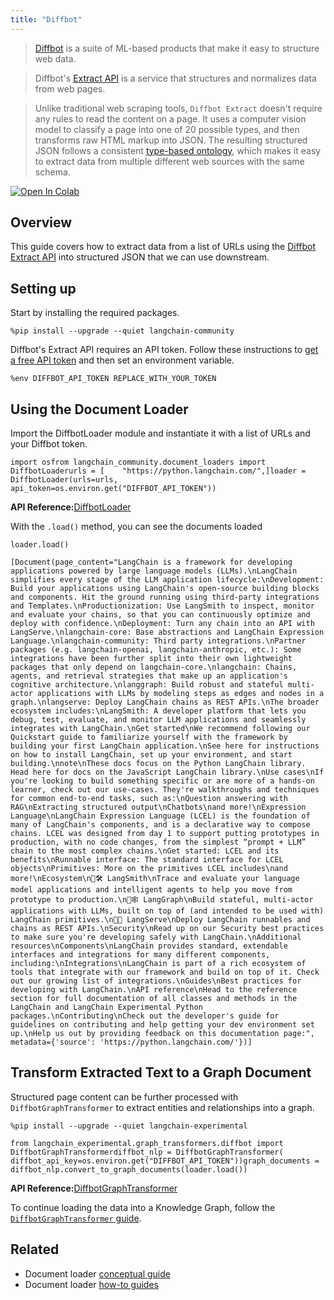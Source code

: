 ```yaml
---
title: "Diffbot"
---
```


> [Diffbot](https://docs.diffbot.com/oss/getting-started-with-diffbot) is a suite of ML-based products that make it easy to structure web data.

> Diffbot's [Extract API](https://docs.diffbot.com/reference/extract-introduction) is a service that structures and normalizes data from web pages.

> Unlike traditional web scraping tools, `Diffbot Extract` doesn't require any rules to read the content on a page. It uses a computer vision model to classify a page into one of 20 possible types, and then transforms raw HTML markup into JSON. The resulting structured JSON follows a consistent [type-based ontology](https://docs.diffbot.com/oss/ontology), which makes it easy to extract data from multiple different web sources with the same schema.

[![Open In Colab](/images/oss/integrations/document_loaders/diffbot/assets/colab-badge.svg)](https://colab.research.google.com/github/langchain-ai/langchain/blob/master/oss/docs/integrations/document_loaders/diffbot.ipynb)

## Overview

This guide covers how to extract data from a list of URLs using the [Diffbot Extract API](https://www.diffbot.com/products/extract/) into structured JSON that we can use downstream.

## Setting up

Start by installing the required packages.

```
%pip install --upgrade --quiet langchain-community
```

Diffbot's Extract API requires an API token. Follow these instructions to [get a free API token](/src/oss/integrations/providers/diffbot/#installation-and-setup) and then set an environment variable.

```
%env DIFFBOT_API_TOKEN REPLACE_WITH_YOUR_TOKEN
```

## Using the Document Loader

Import the DiffbotLoader module and instantiate it with a list of URLs and your Diffbot token.

```
import osfrom langchain_community.document_loaders import DiffbotLoaderurls = [    "https://python.langchain.com/",]loader = DiffbotLoader(urls=urls, api_token=os.environ.get("DIFFBOT_API_TOKEN"))
```

**API Reference:**[DiffbotLoader](https://python.langchain.com/api_reference/community/document_loaders/langchain_community.document_loaders.diffbot.DiffbotLoader.html)

With the `.load()` method, you can see the documents loaded

```
loader.load()
```

```
[Document(page_content="LangChain is a framework for developing applications powered by large language models (LLMs).\nLangChain simplifies every stage of the LLM application lifecycle:\nDevelopment: Build your applications using LangChain's open-source building blocks and components. Hit the ground running using third-party integrations and Templates.\nProductionization: Use LangSmith to inspect, monitor and evaluate your chains, so that you can continuously optimize and deploy with confidence.\nDeployment: Turn any chain into an API with LangServe.\nlangchain-core: Base abstractions and LangChain Expression Language.\nlangchain-community: Third party integrations.\nPartner packages (e.g. langchain-openai, langchain-anthropic, etc.): Some integrations have been further split into their own lightweight packages that only depend on langchain-core.\nlangchain: Chains, agents, and retrieval strategies that make up an application's cognitive architecture.\nlanggraph: Build robust and stateful multi-actor applications with LLMs by modeling steps as edges and nodes in a graph.\nlangserve: Deploy LangChain chains as REST APIs.\nThe broader ecosystem includes:\nLangSmith: A developer platform that lets you debug, test, evaluate, and monitor LLM applications and seamlessly integrates with LangChain.\nGet started\nWe recommend following our Quickstart guide to familiarize yourself with the framework by building your first LangChain application.\nSee here for instructions on how to install LangChain, set up your environment, and start building.\nnote\nThese docs focus on the Python LangChain library. Head here for docs on the JavaScript LangChain library.\nUse cases\nIf you're looking to build something specific or are more of a hands-on learner, check out our use-cases. They're walkthroughs and techniques for common end-to-end tasks, such as:\nQuestion answering with RAG\nExtracting structured output\nChatbots\nand more!\nExpression Language\nLangChain Expression Language (LCEL) is the foundation of many of LangChain's components, and is a declarative way to compose chains. LCEL was designed from day 1 to support putting prototypes in production, with no code changes, from the simplest “prompt + LLM” chain to the most complex chains.\nGet started: LCEL and its benefits\nRunnable interface: The standard interface for LCEL objects\nPrimitives: More on the primitives LCEL includes\nand more!\nEcosystem\n🦜🛠️ LangSmith\nTrace and evaluate your language model applications and intelligent agents to help you move from prototype to production.\n🦜🕸️ LangGraph\nBuild stateful, multi-actor applications with LLMs, built on top of (and intended to be used with) LangChain primitives.\n🦜🏓 LangServe\nDeploy LangChain runnables and chains as REST APIs.\nSecurity\nRead up on our Security best practices to make sure you're developing safely with LangChain.\nAdditional resources\nComponents\nLangChain provides standard, extendable interfaces and integrations for many different components, including:\nIntegrations\nLangChain is part of a rich ecosystem of tools that integrate with our framework and build on top of it. Check out our growing list of integrations.\nGuides\nBest practices for developing with LangChain.\nAPI reference\nHead to the reference section for full documentation of all classes and methods in the LangChain and LangChain Experimental Python packages.\nContributing\nCheck out the developer's guide for guidelines on contributing and help getting your dev environment set up.\nHelp us out by providing feedback on this documentation page:", metadata={'source': 'https://python.langchain.com/'})]
```

## Transform Extracted Text to a Graph Document

Structured page content can be further processed with `DiffbotGraphTransformer` to extract entities and relationships into a graph.

```
%pip install --upgrade --quiet langchain-experimental
```

```
from langchain_experimental.graph_transformers.diffbot import DiffbotGraphTransformerdiffbot_nlp = DiffbotGraphTransformer(    diffbot_api_key=os.environ.get("DIFFBOT_API_TOKEN"))graph_documents = diffbot_nlp.convert_to_graph_documents(loader.load())
```

**API Reference:**[DiffbotGraphTransformer](https://python.langchain.com/api_reference/experimental/graph_transformers/langchain_experimental.graph_transformers.diffbot.DiffbotGraphTransformer.html)

To continue loading the data into a Knowledge Graph, follow the [`DiffbotGraphTransformer` guide](/src/oss/integrations/graphs/diffbot/#loading-the-data-into-a-knowledge-graph).

## Related

* Document loader [conceptual guide](/src/oss/concepts/document_loaders)
* Document loader [how-to guides](/src/oss/how_to/#document-loaders)
